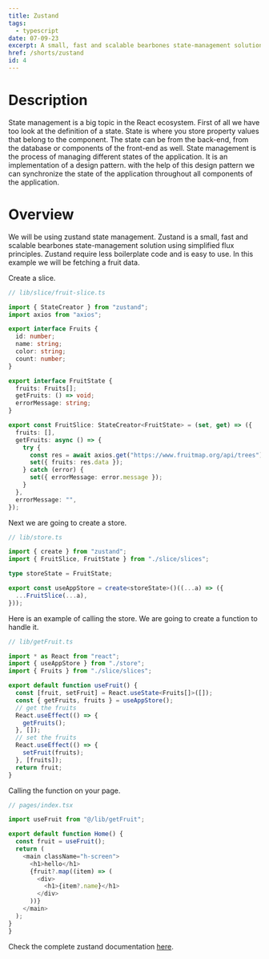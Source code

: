 ```yaml
---
title: Zustand
tags:
  - typescript
date: 07-09-23
excerpt: A small, fast and scalable bearbones state-management solution.
href: /shorts/zustand
id: 4
---
```


# Description

State management is a big topic in the React ecosystem.
First of all we have too look at the definition of a state. State is where you store property values that belong to the component.
The state can be from the back-end, from the database or components of the front-end as well.
State management is the process of managing different states of the application. It is an implementation of a design pattern.
with the help of this design pattern we can synchronize the state of the application throughout all components of the application.

# Overview

We will be using zustand state management. Zustand is a small, fast and scalable bearbones state-management solution using simplified flux principles.
Zustand require less boilerplate code and is easy to use. In this example we will be fetching a fruit data.

Create a slice.

<Copy />

```ts
// lib/slice/fruit-slice.ts

import { StateCreator } from "zustand";
import axios from "axios";

export interface Fruits {
  id: number;
  name: string;
  color: string;
  count: number;
}

export interface FruitState {
  fruits: Fruits[];
  getFruits: () => void;
  errorMessage: string;
}

export const FruitSlice: StateCreator<FruitState> = (set, get) => ({
  fruits: [],
  getFruits: async () => {
    try {
      const res = await axios.get("https://www.fruitmap.org/api/trees");
      set({ fruits: res.data });
    } catch (error) {
      set({ errorMessage: error.message });
    }
  },
  errorMessage: "",
});
```

Next we are going to create a store.

<Copy />

```ts
// lib/store.ts

import { create } from "zustand";
import { FruitSlice, FruitState } from "./slice/slices";

type storeState = FruitState;

export const useAppStore = create<storeState>()((...a) => ({
  ...FruitSlice(...a),
}));
```

Here is an example of calling the store. We are going to create a function to handle it.

<Copy />

```ts
// lib/getFruit.ts

import * as React from "react";
import { useAppStore } from "./store";
import { Fruits } from "./slice/slices";

export default function useFruit() {
  const [fruit, setFruit] = React.useState<Fruits[]>([]);
  const { getFruits, fruits } = useAppStore();
  // get the fruits
  React.useEffect(() => {
    getFruits();
  }, []);
  // set the fruits
  React.useEffect(() => {
    setFruit(fruits);
  }, [fruits]);
  return fruit;
}
```

Calling the function on your page.

<Copy />

```ts
// pages/index.tsx

import useFruit from "@/lib/getFruit";

export default function Home() {
  const fruit = useFruit();
  return (
    <main className="h-screen">
      <h1>hello</h1>
      {fruit?.map((item) => (
        <div>
          <h1>{item?.name}</h1>
        </div>
      ))}
    </main>
  );
}
}
```

Check the complete zustand documentation [here]("https://github.com/pmndrs/zustand").
